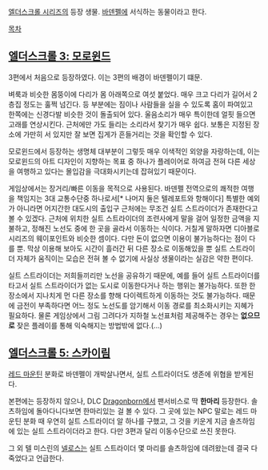 [[엘더스크롤 시리즈]]의 등장 생물. [[바덴펠]]에 서식하는 동물이라고 한다.

[[목차]]

== [[엘더스크롤 3: 모로윈드]] ==
3편에서 처음으로 등장하였다. 이는 3편의 배경이 바덴펠이기 떄문.

벼룩과 비슷한 몸뚱이에 다리가 몸 아래쪽으로 여섯 붙었다. 매우 크고 다리가 길어서 2층집 정도는 훌쩍 넘긴다. 등 부분에는 짐이나 사람들을 실을 수 있도록 홈이 파여있고  한쪽에는 신경다발 비슷한 것이 돌출되어 있다. 울음소리가 매우 특이한데 얼핏 들으면 고래를 연상시킨다. 근처에만 가도 들리는 소리라서 찾기가 매우 쉽다. 보통은 지정된 장소에 가만히 서 있지만 잘 보면 집게가 흔들거리는 것을 확인할 수 있다.

모로윈드에서 등장하는 생명체 대부분이 그렇듯 매우 이색적인 외양을 자랑하는데, 이는 모로윈드의 아트 디자인이 지향하는 목표 중 하나가 플레이어로 하여금 전혀 다른 세상을 여행하고 있다는 몰입감을 극대화시키는데 잡혀있기 때문이다.

게임상에서는 장거리/빠른 이동을 목적으로 사용된다. 바덴펠 전역으로의 쾌적한 여행을 책임지는 3대 교통수단중 하나로서[* 나머지 둘은 텔레포트와 항해이다] 특별한 예외가 아니라면 어지간한 대도시의 출입구 근처에는 무조건 실트 스트라이더가 존재한다고 볼 수 있겠다. 근처에 위치한 실트 스트라이더의 조련사에게 말을 걸어 일정한 금액을 지불하고, 정해진 노선도 중에 한 곳을 골라서 이동하는 식이다. 거칠게 말하자면 디아블로 시리즈의 웨이포인트와 비슷한 셈이다. 다만 돈이 없으면 이용이 불가능하다는 점이 다를 뿐. 막상 이용해 보아도 시간이 흘러간 뒤 다른 장소로 이동해있을 뿐 실트 스트라이더 자체가 움직이는 모습은 전혀 볼 수 없기에 사실상 생물이라는 실감은 약한 편이다.

실트 스트라이더는 저희들끼리만 노선을 공유하기 때문에, 예를 들어 실트 스트라이더를 타고서 실트 스트라이더가 없는 도시로 이동한다거나 하는 행위는 불가능하다. 또한 한 장소에서 지나치게 먼 다른 장소를 향해 다이렉트하게 이동하는 것도 불가능하다. 때문에 금전이 부족하다면 어느 정도 노선도를 암기해서 이동 경로를 최소화시키는 지혜가 필요하다. 물론 게임상에서 그림 그려다가 지하철 노선표처럼 제공해주는 경우는 '''없으므로''' 잦은 플레이를 통해 익숙해지는 방법밖에 없다.(...)

== [[엘더스크롤 5: 스카이림]] ==
[[레드 마운틴]] 분화로 바덴펠이 개박살나면서,  실트 스트라이더도 생존에 위협을 받게된다. 

본편에는 등장하지 않으나, DLC [[Dragonborn]]에서 팬서비스로 딱 '''한마리''' 등장한다. 솔츠하임에 돌아다니다보면 한마리있는 걸 볼 수 있다. 그 곳에 있는 NPC 말로는 레드 마운틴 분화 때 우연히 실트 스트라이더 알 하나를 구했고, 그 것을 키운게 지금 솔츠하임에 있는 실트 스트라이더라고 한다. 다만 3편과 달리 이동수단으로 쓰진 못한다.

그 외 텔 미스린의 [[넬로스]]는 실트 스트라이더 몇 마리를 솔츠하임에 데려왔는데 결국 다 죽었다고 언급한다.  


